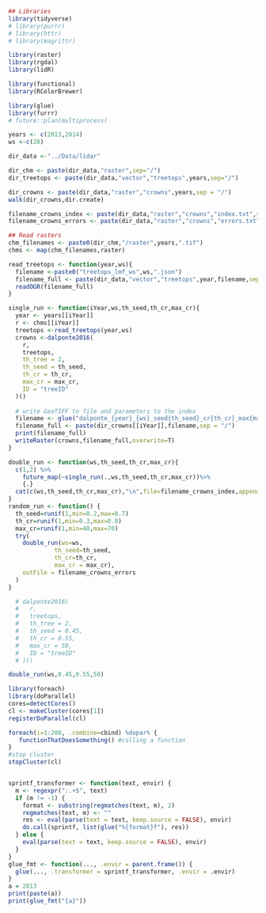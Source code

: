 ```r
## Libraries
library(tidyverse)
# library(purrr)
# library(httr)
# library(magrittr)

library(raster)
library(rgdal)
library(lidR)

library(functional)
library(RColorBrewer)

library(glue)
library(furrr)
# future::plan(multiprocess)
```

```r
years <- c(2013,2014)
ws <-c(20)
```

```r
dir_data <-"../Data/lidar"

dir_chm <- paste(dir_data,"raster",sep="/")
dir_treetops <- paste(dir_data,"vector","treetops",years,sep="/")

dir_crowns <- paste(dir_data,"raster","crowns",years,sep = "/")
walk(dir_crowns,dir.create)

filename_crowns_index <- paste(dir_data,"raster","crowns","index.txt",sep="/")
filename_crowns_errors <- paste(dir_data,"raster","crowns","errors.txt",sep="/")

```
```r
## Read rasters
chm_filenames <- paste0(dir_chm,"/raster",years,".tif")
chms <- map(chm_filenames,raster)
```

```r
read_treetops <- function(year,ws){
  filename <-paste0("treetops_lmf_ws",ws,".json")
  filename_full <- paste(dir_data,"vector","treetops",year,filename,sep = "/")
  readOGR(filename_full)
}
```


```r
single_run <- function(iYear,ws,th_seed,th_cr,max_cr){
  year <- years[[iYear]]
  r <- chms[[iYear]]
  treetops <-read_treetops(year,ws)
  crowns <-dalponte2016(
    r,
    treetops,
    th_tree = 2,
    th_seed = th_seed,
    th_cr = th_cr,
    max_cr = max_cr,
    ID = "treeID"
  )()
  
  # write GeoTIFF to file and parameters to the index
  filename <- glue("dalponte_{year}_{ws}_seed{th_seed}_cr{th_cr}_max{max_cr}.tif")
  filename_full <- paste(dir_crowns[[iYear]],filename,sep = "/")
  print(filename_full)
  writeRaster(crowns,filename_full,overwrite=T)
}

double_run <- function(ws,th_seed,th_cr,max_cr){
  c(1,2) %>%
    future_map(~single_run(.,ws,th_seed,th_cr,max_cr))%>%
    {.}
  cat(c(ws,th_seed,th_cr,max_cr),"\n",file=filename_crowns_index,append=T)
}
random_run <- function() {
  th_seed=runif(1,min=0.2,max=0.7)
  th_cr=runif(1,min=0.3,max=0.8)
  max_cr=runif(1,min=40,max=70)
  try(
    double_run(ws=ws,
             th_seed=th_seed,
             th_cr=th_cr,
             max_cr = max_cr),
    outFile = filename_crowns_errors
  )
}
```
```r

  # dalponte2016(
  #   r,
  #   treetops,
  #   th_tree = 2,
  #   th_seed = 0.45,
  #   th_cr = 0.55,
  #   max_cr = 50,
  #   ID = "treeID"
  # )()
```

```r
double_run(ws,0.45,0.55,50)
```

```r
library(foreach)
library(doParallel)
cores=detectCores()
cl <- makeCluster(cores[1])
registerDoParallel(cl)

foreach(i=1:200, .combine=cbind) %dopar% {
   functionThatDoesSomething() #calling a function
}
#stop cluster
stopCluster(cl)
```

```r
```

```r
sprintf_transformer <- function(text, envir) {
  m <- regexpr(":.+$", text)
  if (m != -1) {
    format <- substring(regmatches(text, m), 2)
    regmatches(text, m) <- ""
    res <- eval(parse(text = text, keep.source = FALSE), envir)
    do.call(sprintf, list(glue("%{format}f"), res))
  } else {
    eval(parse(text = text, keep.source = FALSE), envir)
  }
}
glue_fmt <- function(..., .envir = parent.frame()) {
  glue(..., .transformer = sprintf_transformer, .envir = .envir)
}
a = 2013
print(paste(a))
print(glue_fmt("{a}"))
```

